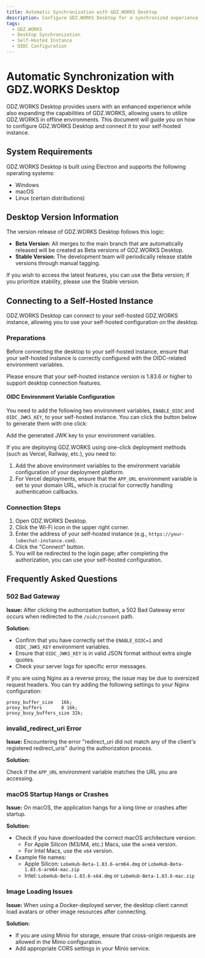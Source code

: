 ```yaml
---
title: Automatic Synchronization with GDZ.WORKS Desktop
description: Configure GDZ.WORKS Desktop for a synchronized experience
tags:
  - GDZ.WORKS
  - Desktop Synchronization
  - Self-Hosted Instance
  - OIDC Configuration
---
```


# Automatic Synchronization with GDZ.WORKS Desktop

GDZ.WORKS Desktop provides users with an enhanced experience while also expanding the capabilities of GDZ.WORKS, allowing users to utilize GDZ.WORKS in offline environments. This document will guide you on how to configure GDZ.WORKS Desktop and connect it to your self-hosted instance.

## System Requirements

GDZ.WORKS Desktop is built using Electron and supports the following operating systems:

- Windows
- macOS
- Linux (certain distributions)

## Desktop Version Information

The version release of GDZ.WORKS Desktop follows this logic:

- **Beta Version**: All merges to the main branch that are automatically released will be created as Beta versions of GDZ.WORKS Desktop.
- **Stable Version**: The development team will periodically release stable versions through manual tagging.

If you wish to access the latest features, you can use the Beta version; if you prioritize stability, please use the Stable version.

## Connecting to a Self-Hosted Instance

GDZ.WORKS Desktop can connect to your self-hosted GDZ.WORKS instance, allowing you to use your self-hosted configuration on the desktop.

### Preparations

Before connecting the desktop to your self-hosted instance, ensure that your self-hosted instance is correctly configured with the OIDC-related environment variables.

<Callout>
  Please ensure that your self-hosted instance version is 1.83.6 or higher to support desktop connection features.
</Callout>

#### OIDC Environment Variable Configuration

You need to add the following two environment variables, `ENABLE_OIDC` and `OIDC_JWKS_KEY`, to your self-hosted instance. You can click the button below to generate them with one click:

<OIDCJWKs />

Add the generated JWK key to your environment variables.

If you are deploying GDZ.WORKS using one-click deployment methods (such as Vercel, Railway, etc.), you need to:

1. Add the above environment variables to the environment variable configuration of your deployment platform.
2. For Vercel deployments, ensure that the `APP_URL` environment variable is set to your domain URL, which is crucial for correctly handling authentication callbacks.

### Connection Steps

1. Open GDZ.WORKS Desktop.
2. Click the Wi-Fi icon in the upper right corner.
3. Enter the address of your self-hosted instance (e.g., `https://your-lobechat-instance.com`).
4. Click the "Connect" button.
5. You will be redirected to the login page; after completing the authorization, you can use your self-hosted configuration.

## Frequently Asked Questions

### 502 Bad Gateway

**Issue:** After clicking the authorization button, a 502 Bad Gateway error occurs when redirected to the `/oidc/consent` path.

**Solution:**

- Confirm that you have correctly set the `ENABLE_OIDC=1` and `OIDC_JWKS_KEY` environment variables.
- Ensure that `OIDC_JWKS_KEY` is in valid JSON format without extra single quotes.
- Check your server logs for specific error messages.

If you are using Nginx as a reverse proxy, the issue may be due to oversized request headers. You can try adding the following settings to your Nginx configuration:

```nginx
proxy_buffer_size   16k;
proxy_buffers       8 16k;
proxy_busy_buffers_size 32k;
```

### invalid\_redirect\_uri Error

**Issue:** Encountering the error "redirect\_uri did not match any of the client's registered redirect\_uris" during the authorization process.

**Solution:**

Check if the `APP_URL` environment variable matches the URL you are accessing.

### macOS Startup Hangs or Crashes

**Issue:** On macOS, the application hangs for a long time or crashes after startup.

**Solution:**

- Check if you have downloaded the correct macOS architecture version:
  - For Apple Silicon (M3/M4, etc.) Macs, use the `arm64` version.
  - For Intel Macs, use the `x64` version.
- Example file names:
  - Apple Silicon: `LobeHub-Beta-1.83.6-arm64.dmg` or `LobeHub-Beta-1.83.6-arm64-mac.zip`
  - Intel: `LobeHub-Beta-1.83.6-x64.dmg` or `LobeHub-Beta-1.83.6-mac.zip`

### Image Loading Issues

**Issue:** When using a Docker-deployed server, the desktop client cannot load avatars or other image resources after connecting.

**Solution:**

- If you are using Minio for storage, ensure that cross-origin requests are allowed in the Minio configuration.
- Add appropriate CORS settings in your Minio service.
